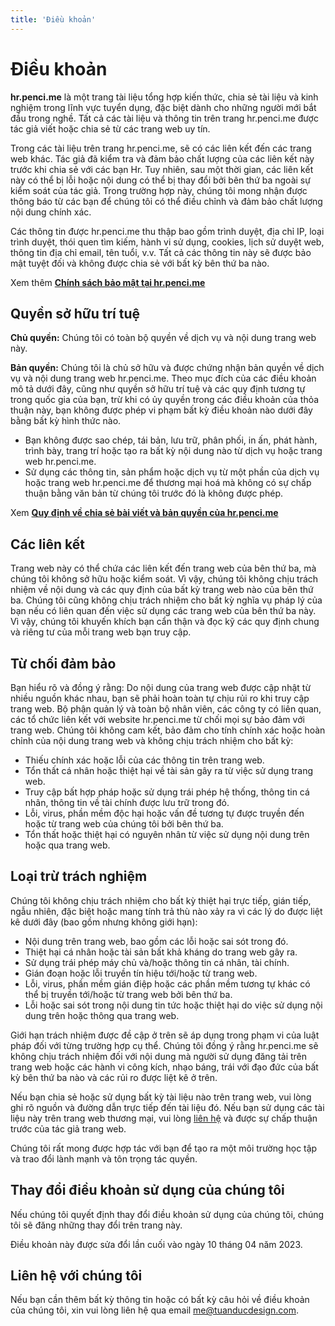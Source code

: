 ```yaml
---
title: 'Điều khoản'
---
```


# Điều khoản

**hr.penci.me** là một trang tài liệu tổng hợp kiến thức, chia sẻ tài liệu và kinh nghiệm trong lĩnh vực tuyển dụng, đặc biệt dành cho những người mới bắt đầu trong nghề. Tất cả các tài liệu và thông tin trên trang hr.penci.me được tác giả viết hoặc chia sẻ từ các trang web uy tín.

Trong các tài liệu trên trang hr.penci.me, sẽ có các liên kết đến các trang web khác. Tác giả đã kiểm tra và đảm bảo chất lượng của các liên kết này trước khi chia sẻ với các bạn Hr. Tuy nhiên, sau một thời gian, các liên kết này có thể bị lỗi hoặc nội dung có thể bị thay đổi bởi bên thứ ba ngoài sự kiểm soát của tác giả. Trong trường hợp này, chúng tôi mong nhận được thông báo từ các bạn để chúng tôi có thể điều chỉnh và đảm bảo chất lượng nội dung chính xác.

Các thông tin được hr.penci.me thu thập bao gồm trình duyệt, địa chỉ IP, loại trình duyệt, thói quen tìm kiếm, hành vi sử dụng, cookies, lịch sử duyệt web, thông tin địa chỉ email, tên tuổi, v.v. Tất cả các thông tin này sẽ được bảo mật tuyệt đối và không được chia sẻ với bất kỳ bên thứ ba nào.

Xem thêm **[Chính sách bảo mật tại hr.penci.me](/chinh-sach-bao-mat)**

## Quyền sở hữu trí tuệ

**Chủ quyền:** Chúng tôi có toàn bộ quyền về dịch vụ và nội dung trang web này.

**Bản quyền:** Chúng tôi là chủ sở hữu và được chứng nhận bản quyền về dịch vụ và nội dung trang web hr.penci.me. Theo mục đích của các điều khoản mô tả dưới đây, cũng như quyền sở hữu trí tuệ và các quy định tương tự trong quốc gia của bạn, trừ khi có ủy quyền trong các điều khoản của thỏa thuận này, bạn không được phép vi phạm bất kỳ điều khoản nào dưới đây bằng bất kỳ hình thức nào.

- Bạn không được sao chép, tái bản, lưu trữ, phân phối, in ấn, phát hành, trình bày, trang trí hoặc tạo ra bất kỳ nội dung nào từ dịch vụ hoặc trang web hr.penci.me.
- Sử dụng các thông tin, sản phẩm hoặc dịch vụ từ một phần của dịch vụ hoặc trang web hr.penci.me để thương mại hoá mà không có sự chấp thuận bằng văn bản từ chúng tôi trước đó là không được phép.

Xem **[Quy định về chia sẻ bài viết và bản quyền của hr.penci.me](/ban-quyen)**

## Các liên kết

Trang web này có thể chứa các liên kết đến trang web của bên thứ ba, mà chúng tôi không sở hữu hoặc kiểm soát. Vì vậy, chúng tôi không chịu trách nhiệm về nội dung và các quy định của bất kỳ trang web nào của bên thứ ba. Chúng tôi cũng không chịu trách nhiệm cho bất kỳ nghĩa vụ pháp lý của bạn nếu có liên quan đến việc sử dụng các trang web của bên thứ ba này. Vì vậy, chúng tôi khuyến khích bạn cẩn thận và đọc kỹ các quy định chung và riêng tư của mỗi trang web bạn truy cập.

## Từ chối đảm bảo

Bạn hiểu rõ và đồng ý rằng: Do nội dung của trang web được cập nhật từ nhiều nguồn khác nhau, bạn sẽ phải hoàn toàn tự chịu rủi ro khi truy cập trang web. Bộ phận quản lý và toàn bộ nhân viên, các công ty có liên quan, các tổ chức liên kết với website hr.penci.me từ chối mọi sự bảo đảm với trang web. Chúng tôi không cam kết, bảo đảm cho tính chính xác hoặc hoàn chỉnh của nội dung trang web và không chịu trách nhiệm cho bất kỳ:

- Thiếu chính xác hoặc lỗi của các thông tin trên trang web.
- Tổn thất cá nhân hoặc thiệt hại về tài sản gây ra từ việc sử dụng trang web.
- Truy cập bất hợp pháp hoặc sử dụng trái phép hệ thống, thông tin cá nhân, thông tin về tài chính được lưu trữ trong đó.
- Lỗi, virus, phần mềm độc hại hoặc vấn đề tương tự được truyền đến hoặc từ trang web của chúng tôi bởi bên thứ ba.
- Tổn thất hoặc thiệt hại có nguyên nhân từ việc sử dụng nội dung trên hoặc qua trang web.

## Loại trừ trách nghiệm

Chúng tôi không chịu trách nhiệm cho bất kỳ thiệt hại trực tiếp, gián tiếp, ngẫu nhiên, đặc biệt hoặc mang tính trả thù nào xảy ra vì các lý do được liệt kê dưới đây (bao gồm nhưng không giới hạn):

- Nội dung trên trang web, bao gồm các lỗi hoặc sai sót trong đó.
- Thiệt hại cá nhân hoặc tài sản bất khả kháng do trang web gây ra.
- Sử dụng trái phép máy chủ và/hoặc thông tin cá nhân, tài chính.
- Gián đoạn hoặc lỗi truyền tín hiệu tới/hoặc từ trang web.
- Lỗi, virus, phần mềm gián điệp hoặc các phần mềm tương tự khác có thể bị truyền tới/hoặc từ trang web bởi bên thứ ba.
- Lỗi hoặc sai sót trong nội dung tin tức hoặc thiệt hại do việc sử dụng nội dung trên hoặc thông qua trang web.

Giới hạn trách nhiệm được đề cập ở trên sẽ áp dụng trong phạm vi của luật pháp đối với từng trường hợp cụ thể. Chúng tôi đồng ý rằng hr.penci.me sẽ không chịu trách nhiệm đối với nội dung mà người sử dụng đăng tải trên trang web hoặc các hành vi công kích, nhạo báng, trái với đạo đức của bất kỳ bên thứ ba nào và các rủi ro được liệt kê ở trên.

Nếu bạn chia sẻ hoặc sử dụng bất kỳ tài liệu nào trên trang web, vui lòng ghi rõ nguồn và đường dẫn trực tiếp đến tài liệu đó. Nếu bạn sử dụng các tài liệu này trên trang web thương mại, vui lòng [liên hệ](/lien-he) và được sự chấp thuận trước của tác giả trang web.

Chúng tôi rất mong được hợp tác với bạn để tạo ra một môi trường học tập và trao đổi lành mạnh và tôn trọng tác quyền.

## Thay đổi điều khoản sử dụng của chúng tôi

Nếu chúng tôi quyết định thay đổi điều khoản sử dụng của chúng tôi, chúng tôi sẽ đăng những thay đổi trên trang này.

Điều khoản này được sửa đổi lần cuối vào ngày 10 tháng 04 năm 2023.

## Liên hệ với chúng tôi

Nếu bạn cần thêm bất kỳ thông tin hoặc có bất kỳ câu hỏi về điều khoản của chúng tôi, xin vui lòng liên hệ qua email [me@tuanducdesign.com](mailto:me@tuanducdesign.com).
